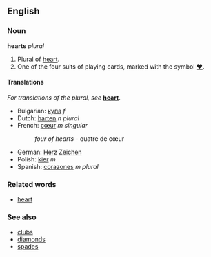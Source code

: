 ==English==
===Noun===
'''hearts''' ''plural''

#Plural of [[heart]].
#One of the four suits of playing cards, marked with the symbol [[♥]].

====Translations====
''For translations of the plural, see'' '''[[heart]]'''.
*Bulgarian: [[купа]] ''f''
*Dutch: [[harten]] ''n plural''
*French: [[cœur]] ''m singular''
*:''four of hearts'' - quatre de cœur
*German: [[Herz]] [[Zeichen]]
*Polish: [[kier]] ''m''
*Spanish: [[corazones]] ''m plural''

===Related words===
*[[heart]]

===See also===
*[[clubs]]
*[[diamonds]]
*[[spades]]
